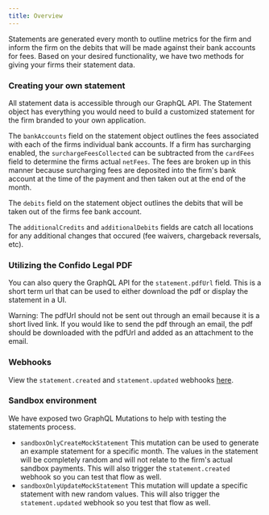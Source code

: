 ```yaml
---
title: Overview
---
```


Statements are generated every month to outline metrics for the firm and inform the firm on the debits that will be made against their bank accounts for fees. Based on your desired functionality, we have two methods for giving your firms their statement data.

### Creating your own statement

All statement data is accessible through our GraphQL API. The Statement object has everything you would need to build a customized statement for the firm branded to your own application.

The `bankAccounts` field on the statement object outlines the fees associated with each of the firms individual bank accounts. If a firm has surcharging enabled, the `surchargeFeesCollected` can be subtracted from the `cardFees` field to determine the firms actual `netFees`. The fees are broken up in this manner because surcharging fees are deposited into the firm's bank account at the time of the payment and then taken out at the end of the month.

The `debits` field on the statement object outlines the debits that will be taken out of the firms fee bank account.

The `additionalCredits` and `additionalDebits` fields are catch all locations for any additional changes that occured (fee waivers, chargeback reversals, etc).

### Utilizing the Confido Legal PDF

You can also query the GraphQL API for the `statement.pdfUrl` field. This is a short term url that can be used to either download the pdf or display the statement in a UI.

<div className="italic text-orange-400">
    Warning: The pdfUrl should not be sent out through an email because it is a short lived link. If you would like to
    send the pdf through an email, the pdf should be downloaded with the pdfUrl and added as an attachment to the email.
</div>

### Webhooks

View the `statement.created` and `statement.updated` webhooks [here](/docs/webhooks/types).

### Sandbox environment

We have exposed two GraphQL Mutations to help with testing the statements process.

-   `sandboxOnlyCreateMockStatement` This mutation can be used to generate an example statement for a specific month. The values in the statement will be completely random and will not relate to the firm's actual sandbox payments. This will also trigger the `statement.created` webhook so you can test that flow as well.
-   `sandboxOnlyUpdateMockStatement` This mutation will update a specific statement with new random values. This will also trigger the `statement.updated` webhook so you test that flow as well.
